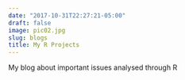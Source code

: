 ```yaml
---
date: "2017-10-31T22:27:21-05:00"
draft: false
image: pic02.jpg
slug: blogs
title: My R Projects
---
```


My blog about important issues analysed through R